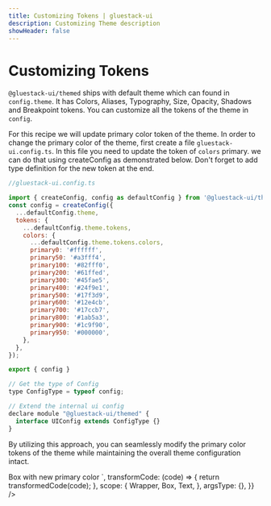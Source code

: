 ```yaml
---
title: Customizing Tokens | gluestack-ui
description: Customizing Theme description
showHeader: false
---
```



<Meta title="Theme/Customizing Tokens" />

# Customizing Tokens

`@gluestack-ui/themed` ships with default theme which can found in `config.theme`. It has Colors, Aliases, Typography, Size, Opacity, Shadows and Breakpoint tokens. You can customize all the tokens of the theme in `config`.

For this recipe we will update primary color token of the theme. In order to change the primary color of the theme, first create a file `gluestack-ui.config.ts`. In this file you need to update the token of `colors` primary. we can do that using createConfig as demonstrated below. Don't forget to add type definition for the new token at the end.

```js
//gluestack-ui.config.ts

import { createConfig, config as defaultConfig } from '@gluestack-ui/themed';
const config = createConfig({
  ...defaultConfig.theme,
  tokens: {
    ...defaultConfig.theme.tokens,
    colors: {
      ...defaultConfig.theme.tokens.colors,
      primary0: '#ffffff',
      primary50: '#a3fff4',
      primary100: '#82fff0',
      primary200: '#61ffed',
      primary300: '#45fae5',
      primary400: '#24f9e1',
      primary500: '#17f3d9',
      primary600: '#12e4cb',
      primary700: '#17ccb7',
      primary800: '#1ab5a3',
      primary900: '#1c9f90',
      primary950: '#000000',
    },
  },
});

export { config }

// Get the type of Config
type ConfigType = typeof config;

// Extend the internal ui config
declare module "@gluestack-ui/themed" {
  interface UIConfig extends ConfigType {}
}
```

By utilizing this approach, you can seamlessly modify the primary color tokens of the theme while maintaining the overall theme configuration intact.

<AppProvider>
  <CodePreview
    showComponentRenderer={true}
    showArgsController={false}
    metaData={{
      code: `
<Box
  bg="$primary500"
  p="$5"
  rounded="$lg"
>
  <Text color="$primary700">
    Box with new primary color
  </Text>
</Box>
`,
      transformCode: (code) => {
        return transformedCode(code);
      },
      scope: {
        Wrapper,
        Box,
        Text,
      },
      argsType: {},
    }}
  />
</AppProvider>
